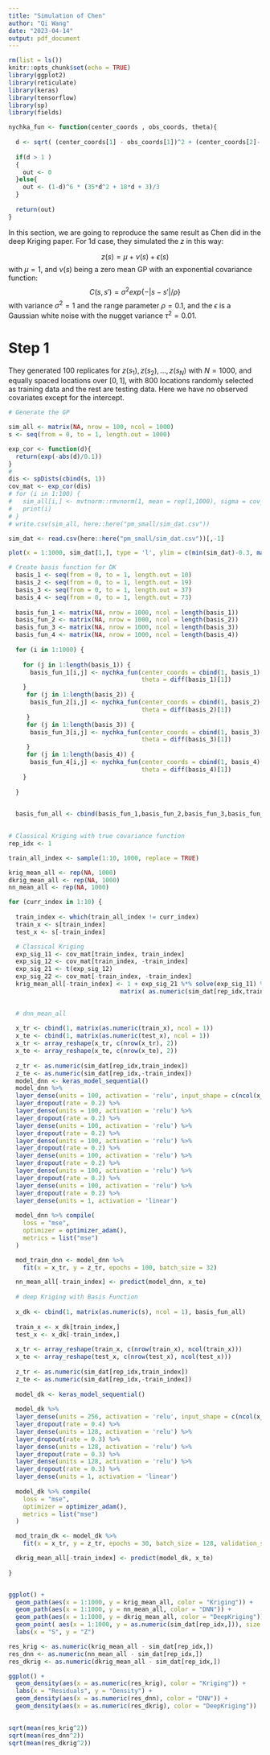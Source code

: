 ```yaml
---
title: "Simulation of Chen"
author: "Qi Wang"
date: "2023-04-14"
output: pdf_document
---
```


```r
rm(list = ls())
knitr::opts_chunk$set(echo = TRUE)
library(ggplot2)
library(reticulate)
library(keras)
library(tensorflow)
library(sp)
library(fields)

nychka_fun <- function(center_coords , obs_coords, theta){
  
  d <- sqrt( (center_coords[1] - obs_coords[1])^2 + (center_coords[2]- obs_coords[2])^2)/theta
  
  if(d > 1 )
  {
    out <- 0
  }else{
    out <- (1-d)^6 * (35*d^2 + 18*d + 3)/3
  }
  
  return(out)
}


```
In this section, we are going to reproduce the same result as Chen did in the deep Kriging paper.
For 1d case, they simulated the $z$ in this way:

$$z(s) = \mu + \nu(s) + \epsilon(s)$$
with $\mu = 1$, and $\nu(s)$ being a zero mean GP with an exponential covariance function:
$$C(s,s') = \sigma^2exp\{-|s-s'|/\rho\}$$
with variance $\sigma^2 = 1$ and the range parameter $\rho = 0.1$, and the $\epsilon$ is a Gaussian white noise with the nugget variance $\tau^2=0.01$. 


# Step 1

They generated 100 replicates for ${z(s_1), z(s_2),...,z(s_N)}$ with $N = 1000$, and equally spaced locations over 
$[0,1]$, with 800 locations randomly selected as training data and the rest are testing data. Here we have no observed covariates except for the intercept.



```r
# Generate the GP

sim_all <- matrix(NA, nrow = 100, ncol = 1000)
s <- seq(from = 0, to = 1, length.out = 1000)

exp_cor <- function(d){
  return(exp(-abs(d)/0.1))
}
# 
dis <- spDists(cbind(s, 1))
cov_mat <- exp_cor(dis)
# for (i in 1:100) {
#   sim_all[i,] <- mvtnorm::rmvnorm(1, mean = rep(1,1000), sigma = cov_mat) + rnorm(1000, mean = 0, sd = 0.1)
#   print(i)
# }
# write.csv(sim_all, here::here("pm_small/sim_dat.csv"))

sim_dat <- read.csv(here::here("pm_small/sim_dat.csv"))[,-1]

plot(x = 1:1000, sim_dat[1,], type = 'l', ylim = c(min(sim_dat)-0.3, max(sim_dat)+0.3), ylab = "Z", xlab = "S")


```
```r
# Create basis function for DK
  basis_1 <- seq(from = 0, to = 1, length.out = 10)
  basis_2 <- seq(from = 0, to = 1, length.out = 19)
  basis_3 <- seq(from = 0, to = 1, length.out = 37)
  basis_4 <- seq(from = 0, to = 1, length.out = 73) 
  
  basis_fun_1 <- matrix(NA, nrow = 1000, ncol = length(basis_1))
  basis_fun_2 <- matrix(NA, nrow = 1000, ncol = length(basis_2))
  basis_fun_3 <- matrix(NA, nrow = 1000, ncol = length(basis_3))
  basis_fun_4 <- matrix(NA, nrow = 1000, ncol = length(basis_4))
  
  for (i in 1:1000) {
    
    for (j in 1:length(basis_1)) {
      basis_fun_1[i,j] <- nychka_fun(center_coords = cbind(1, basis_1)[j,], obs_coords = cbind(1,s)[i,],
                                     theta = diff(basis_1)[1])
    }
     for (j in 1:length(basis_2)) {
      basis_fun_2[i,j] <- nychka_fun(center_coords = cbind(1, basis_2)[j,], obs_coords = cbind(1,s)[i,],
                                     theta = diff(basis_2)[1])
     }
     for (j in 1:length(basis_3)) {
      basis_fun_3[i,j] <- nychka_fun(center_coords = cbind(1, basis_3)[j,], obs_coords = cbind(1,s)[i,],
                                     theta = diff(basis_3)[1])
     }
     for (j in 1:length(basis_4)) {
      basis_fun_4[i,j] <- nychka_fun(center_coords = cbind(1, basis_4)[j,], obs_coords = cbind(1,s)[i,],
                                     theta = diff(basis_4)[1])
    }
    
  }  

   
  basis_fun_all <- cbind(basis_fun_1,basis_fun_2,basis_fun_3,basis_fun_4)
  

```

```r
# Classical Kriging with true covariance function
rep_idx <- 1

train_all_index <- sample(1:10, 1000, replace = TRUE)

krig_mean_all <- rep(NA, 1000)
dkrig_mean_all <- rep(NA, 1000)
nn_mean_all <- rep(NA, 1000)

for (curr_index in 1:10) {
  
  train_index <- which(train_all_index != curr_index)
  train_x <- s[train_index]
  test_x <- s[-train_index]

  # Classical Kriging
  exp_sig_11 <- cov_mat[train_index, train_index]
  exp_sig_12 <- cov_mat[train_index, -train_index]
  exp_sig_21 <- t(exp_sig_12)
  exp_sig_22 <- cov_mat[-train_index, -train_index]
  krig_mean_all[-train_index] <- 1 + exp_sig_21 %*% solve(exp_sig_11) %*% 
                               matrix( as.numeric(sim_dat[rep_idx,train_index] - 1), ncol = 1 )

  
  # dnn_mean_all 
  
  x_tr <- cbind(1, matrix(as.numeric(train_x), ncol = 1))
  x_te <- cbind(1, matrix(as.numeric(test_x), ncol = 1))
  x_tr <- array_reshape(x_tr, c(nrow(x_tr), 2))  
  x_te <- array_reshape(x_te, c(nrow(x_te), 2))  
  
  z_tr <- as.numeric(sim_dat[rep_idx,train_index])
  z_te <- as.numeric(sim_dat[rep_idx,-train_index])
  model_dnn <- keras_model_sequential()
  model_dnn %>% 
  layer_dense(units = 100, activation = 'relu', input_shape = c(ncol(x_tr))) %>% 
  layer_dropout(rate = 0.2) %>% 
  layer_dense(units = 100, activation = 'relu') %>% 
  layer_dropout(rate = 0.2) %>% 
  layer_dense(units = 100, activation = 'relu') %>%
  layer_dropout(rate = 0.2) %>%
  layer_dense(units = 100, activation = 'relu') %>%
  layer_dropout(rate = 0.2) %>%
  layer_dense(units = 100, activation = 'relu') %>% 
  layer_dropout(rate = 0.2) %>% 
  layer_dense(units = 100, activation = 'relu') %>%
  layer_dropout(rate = 0.2) %>%
  layer_dense(units = 100, activation = 'relu') %>%
  layer_dropout(rate = 0.2) %>%
  layer_dense(units = 1, activation = 'linear')
  
  model_dnn %>% compile(
    loss = "mse",
    optimizer = optimizer_adam(),
    metrics = list("mse")
  )

  mod_train_dnn <- model_dnn %>%
    fit(x = x_tr, y = z_tr, epochs = 100, batch_size = 32)

  nn_mean_all[-train_index] <- predict(model_dnn, x_te)
  
  # deep Kriging with Basis Function
  
  x_dk <- cbind(1, matrix(as.numeric(s), ncol = 1), basis_fun_all)
  
  train_x <- x_dk[train_index,]
  test_x <- x_dk[-train_index,]
  
  x_tr <- array_reshape(train_x, c(nrow(train_x), ncol(train_x)))  
  x_te <- array_reshape(test_x, c(nrow(test_x), ncol(test_x)))  
 
  z_tr <- as.numeric(sim_dat[rep_idx,train_index])
  z_te <- as.numeric(sim_dat[rep_idx,-train_index])
  
  model_dk <- keras_model_sequential()
  
  model_dk %>% 
  layer_dense(units = 256, activation = 'relu', input_shape = c(ncol(x_tr))) %>% 
  layer_dropout(rate = 0.4) %>% 
  layer_dense(units = 128, activation = 'relu') %>%
  layer_dropout(rate = 0.3) %>%
  layer_dense(units = 128, activation = 'relu') %>%
  layer_dropout(rate = 0.3) %>%
  layer_dense(units = 128, activation = 'relu') %>%
  layer_dropout(rate = 0.3) %>%
  layer_dense(units = 1, activation = 'linear')
  
  model_dk %>% compile(
    loss = "mse",
    optimizer = optimizer_adam(),
    metrics = list("mse")
  )

  mod_train_dk <- model_dk %>%
    fit(x = x_tr, y = z_tr, epochs = 30, batch_size = 128, validation_split = 0.1)

  dkrig_mean_all[-train_index] <- predict(model_dk, x_te)
  
}



```
```r
ggplot() +
  geom_path(aes(x = 1:1000, y = krig_mean_all, color = "Kriging")) +
  geom_path(aes(x = 1:1000, y = nn_mean_all, color = "DNN")) +
  geom_path(aes(x = 1:1000, y = dkrig_mean_all, color = "DeepKriging"))+ 
  geom_point( aes(x = 1:1000, y = as.numeric(sim_dat[rep_idx,])), size = 0.5) +
  labs(x = "S", y = "Z") 
```


```r
  
res_krig <- as.numeric(krig_mean_all - sim_dat[rep_idx,])
res_dnn <- as.numeric(nn_mean_all - sim_dat[rep_idx,])
res_dkrig <- as.numeric(dkrig_mean_all - sim_dat[rep_idx,])

ggplot() +
  geom_density(aes(x = as.numeric(res_krig), color = "Kriging")) +
  labs(x = "Residuals", y = "Density") +
  geom_density(aes(x = as.numeric(res_dnn), color = "DNN")) +
  geom_density(aes(x = as.numeric(res_dkrig), color = "DeepKriging")) 
  
```
```r
sqrt(mean(res_krig^2))
sqrt(mean(res_dnn^2))
sqrt(mean(res_dkrig^2))
```


